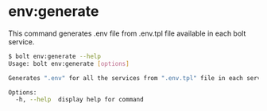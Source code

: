 
<Meta pageTitle="env:generate | bolt-framework" description="Run Docker containers, child processes, or even encapsulate your entire project within a VM, all under one unified API." />





# env:generate

This command generates .env file from .env.tpl file available in each bolt service.

```bash
$ bolt env:generate --help
Usage: bolt env:generate [options]

Generates ".env" for all the services from ".env.tpl" file in each service

Options:
  -h, --help  display help for command
```
